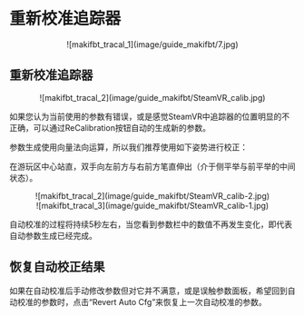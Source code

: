 # 重新校准追踪器

<center>![makifbt_tracal_1](image/guide_makifbt/7.jpg)</center>

## 重新校准追踪器

<center>![makifbt_tracal_2](image/guide_makifbt/SteamVR_calib.jpg)</center>

如果您认为当前使用的参数有错误，或是感觉SteamVR中追踪器的位置明显的不正确，可以通过ReCalibration按钮自动的生成新的参数。

参数生成使用向量法向运算，所以我们推荐使用如下姿势进行校正：

在游玩区中心站直，双手向左前方与右前方笔直伸出（介于侧平举与前平举的中间状态）。

<center>![makifbt_tracal_2](image/guide_makifbt/SteamVR_calib-2.jpg)</center>
<center>![makifbt_tracal_3](image/guide_makifbt/SteamVR_calib-1.jpg)</center>

自动校准的过程将持续5秒左右，当您看到参数栏中的数值不再发生变化，即代表自动参数生成已经完成。

## 恢复自动校正结果

如果在自动校准后手动修改参数但对它并不满意，或是误触参数面板，希望回到自动校准的参数时，点击“Revert Auto Cfg”来恢复上一次自动校准的参数。
